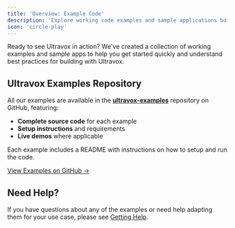 ```yaml
---
title: 'Overview: Example Code'
description: 'Explore working code examples and sample applications built with Ultravox.'
icon: 'circle-play'
---
```



Ready to see Ultravox in action? We've created a collection of working examples and sample apps to help you get started quickly and understand best practices for building with Ultravox.

## Ultravox Examples Repository

All our examples are available in the [**ultravox-examples**](https://github.com/fixie-ai/ultravox-examples) repository on GitHub, featuring:

- **Complete source code** for each example
- **Setup instructions** and requirements
- **Live demos** where applicable

Each example includes a README with instructions on how to setup and run the code.

[View Examples on GitHub →](https://github.com/fixie-ai/ultravox-examples)

<CTAFirstAgent />

## Need Help?

If you have questions about any of the examples or need help adapting them for your use case, please see [Getting Help](/gettingstarted/getting-help).